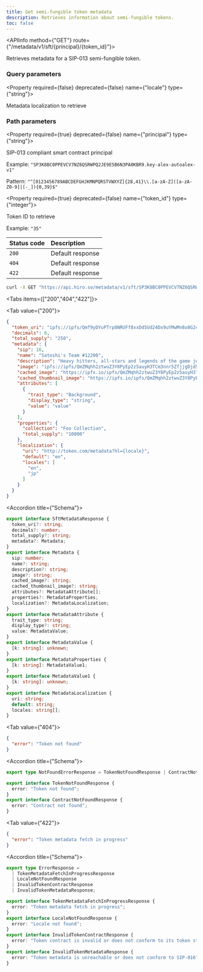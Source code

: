 ```yaml
---
title: Get semi-fungible token metadata
description: Retrieves information about semi-fungible tokens.
toc: false
---
```



<Root>

<API>

<APIInfo method={"GET"} route={"/metadata/v1/sft/{principal}/{token_id}"}>

Retrieves metadata for a SIP-013 semi-fungible token.

### Query parameters

<Property required={false} deprecated={false} name={"locale"} type={"string"}>

Metadata localization to retrieve

</Property>

### Path parameters

<Property required={true} deprecated={false} name={"principal"} type={"string"}>

SIP-013 compliant smart contract principal

<span>Example:  `"SP3K8BC0PPEVCV7NZ6QSRWPQ2JE9E5B6N3PA0KBR9.key-alex-autoalex-v1"`</span>

<span>Pattern:  `"^[0123456789ABCDEFGHJKMNPQRSTVWXYZ]{28,41}\\.[a-zA-Z]([a-zA-Z0-9]|[-_]){0,39}$"`</span>

</Property>

<Property required={true} deprecated={false} name={"token_id"} type={"integer"}>

Token ID to retrieve

<span>Example:  `"35"`</span>

</Property>

| Status code | Description |
| :----------- | :----------- |
| `200` | Default response |
| `404` | Default response |
| `422` | Default response |

</APIInfo>

<APIExample>

```bash title="Terminal"
curl -X GET "https://api.hiro.so/metadata/v1/sft/SP3K8BC0PPEVCV7NZ6QSRWPQ2JE9E5B6N3PA0KBR9.key-alex-autoalex-v1/35"
```

<Tabs items={["200","404","422"]}>

<Tab value={"200"}>



```json title="Example response"
{
  "token_uri": "ipfs://ipfs/Qmf9yDYuPTrp8NRUFf8xxDd5Ud24Dx9uYMwMn8o8G2cWPW/12200.json",
  "decimals": 6,
  "total_supply": "250",
  "metadata": {
    "sip": 16,
    "name": "Satoshi's Team #12200",
    "description": "Heavy hitters, all-stars and legends of the game join forces to create a collection of unique varsity jackets",
    "image": "ipfs://ipfs/QmZMqhh2ztwuZ3Y8PyEp2z5auyH3TCm3nnr5ZfjjgDjd5q/12199.png",
    "cached_image": "https://ipfs.io/ipfs/QmZMqhh2ztwuZ3Y8PyEp2z5auyH3TCm3nnr5ZfjjgDjd5q/12199.png",
    "cached_thumbnail_image": "https://ipfs.io/ipfs/QmZMqhh2ztwuZ3Y8PyEp2z5auyH3TCm3nnr5ZfjjgDjd5q/12199.png",
    "attributes": [
      {
        "trait_type": "Background",
        "display_type": "string",
        "value": "value"
      }
    ],
    "properties": {
      "collection": "Foo Collection",
      "total_supply": "10000"
    },
    "localization": {
      "uri": "http://token.com/metadata?hl={locale}",
      "default": "en",
      "locales": [
        "en",
        "jp"
      ]
    }
  }
}
```

<Accordions>

<Accordion title={"Schema"}>

```ts
export interface SftMetadataResponse {
  token_uri?: string;
  decimals?: number;
  total_supply?: string;
  metadata?: Metadata;
}
export interface Metadata {
  sip: number;
  name?: string;
  description?: string;
  image?: string;
  cached_image?: string;
  cached_thumbnail_image?: string;
  attributes?: MetadataAttribute[];
  properties?: MetadataProperties;
  localization?: MetadataLocalization;
}
export interface MetadataAttribute {
  trait_type: string;
  display_type?: string;
  value: MetadataValue;
}
export interface MetadataValue {
  [k: string]: unknown;
}
export interface MetadataProperties {
  [k: string]: MetadataValue1;
}
export interface MetadataValue1 {
  [k: string]: unknown;
}
export interface MetadataLocalization {
  uri: string;
  default: string;
  locales: string[];
}

```

</Accordion>

</Accordions>

</Tab>

<Tab value={"404"}>



```json title="Example response"
{
  "error": "Token not found"
}
```

<Accordions>

<Accordion title={"Schema"}>

```ts
export type NotFoundErrorResponse = TokenNotFoundResponse | ContractNotFoundResponse;

export interface TokenNotFoundResponse {
  error: "Token not found";
}
export interface ContractNotFoundResponse {
  error: "Contract not found";
}

```

</Accordion>

</Accordions>

</Tab>

<Tab value={"422"}>



```json title="Example response"
{
  "error": "Token metadata fetch in progress"
}
```

<Accordions>

<Accordion title={"Schema"}>

```ts
export type ErrorResponse =
  | TokenMetadataFetchInProgressResponse
  | LocaleNotFoundResponse
  | InvalidTokenContractResponse
  | InvalidTokenMetadataResponse;

export interface TokenMetadataFetchInProgressResponse {
  error: "Token metadata fetch in progress";
}
export interface LocaleNotFoundResponse {
  error: "Locale not found";
}
export interface InvalidTokenContractResponse {
  error: "Token contract is invalid or does not conform to its token standard";
}
export interface InvalidTokenMetadataResponse {
  error: "Token metadata is unreachable or does not conform to SIP-016";
}

```

</Accordion>

</Accordions>

</Tab>

</Tabs>

</APIExample>

</API>

</Root>
